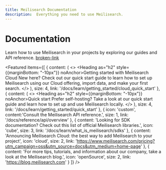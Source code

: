 ```yaml
---
title: Meilisearch Documentation
description:  Everything you need to use Meilisearch.
---
```


# Documentation

Learn how to use Meilisearch in your projects by exploring our guides and API reference. [broken-link](/docs/broken-link)

<Featured items={[
  {
    content: (
        <>
          <Heading as="h2" style={{marginBottom: "-10px"}} noAnchor>Getting started with Meilisearch Cloud</Heading> New here? Check out our quick start guide to learn how to set up Meilisearch using our Cloud offering, import data, and make your first search.
        </>
      ),
    size: 4,
    link: '/docs/learn/getting_started/cloud_quick_start'
  },
  {
    content: (
        <>
          <Heading as="h2" style={{marginBottom: "-10px"}} noAnchor>Quick start</Heading> Prefer self-hosting? Take a look at our quick start guide and learn how to set up and use Meilisearch locally.
        </>
      ),
    size: 4,
    link: '/docs/learn/getting_started/quick_start'
  },
  {
    icon: 'custom',
    content:'Consult the Meilisearch API reference.',
    size: 1,
    link: '/docs/reference/api/overview'
  },
  {
    content: 'Looking for SDK documentation? Check out this list of official Meilisearch libraries.',
    icon: 'cube',
    size: 3,
    link: '/docs/learn/what_is_meilisearch/sdks'
  },
  {
    content: 'Announcing Meilisearch Cloud: the best way to add Meilisearch to your project',
    icon: 'cloud',
    size: 2,
    link: 'https://www.meilisearch.com/pricing?utm_campaign=oss&utm_source=docs&utm_medium=home-page'
  },
  {
    content:
      'For more tips, tutorials, and information about our company, take a look at the Meilisearch blog.',
    icon: 'openSource',
    size: 2,
    link: 'https://blog.meilisearch.com'
  }
]} />
